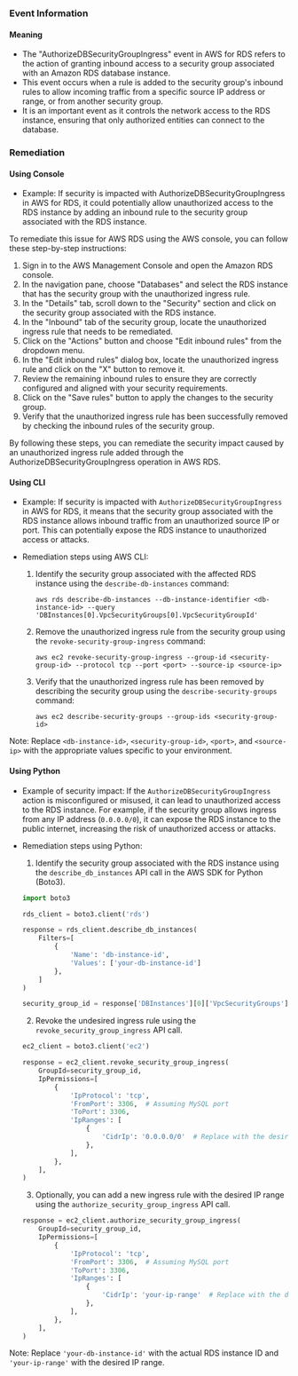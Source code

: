 
### Event Information

#### Meaning

- The "AuthorizeDBSecurityGroupIngress" event in AWS for RDS refers to the action of granting inbound access to a security group associated with an Amazon RDS database instance.
- This event occurs when a rule is added to the security group's inbound rules to allow incoming traffic from a specific source IP address or range, or from another security group.
- It is an important event as it controls the network access to the RDS instance, ensuring that only authorized entities can connect to the database.

### Remediation

#### Using Console

- Example: If security is impacted with AuthorizeDBSecurityGroupIngress in AWS for RDS, it could potentially allow unauthorized access to the RDS instance by adding an inbound rule to the security group associated with the RDS instance.

To remediate this issue for AWS RDS using the AWS console, you can follow these step-by-step instructions:

1. Sign in to the AWS Management Console and open the Amazon RDS console.
2. In the navigation pane, choose "Databases" and select the RDS instance that has the security group with the unauthorized ingress rule.
3. In the "Details" tab, scroll down to the "Security" section and click on the security group associated with the RDS instance.
4. In the "Inbound" tab of the security group, locate the unauthorized ingress rule that needs to be remediated.
5. Click on the "Actions" button and choose "Edit inbound rules" from the dropdown menu.
6. In the "Edit inbound rules" dialog box, locate the unauthorized ingress rule and click on the "X" button to remove it.
7. Review the remaining inbound rules to ensure they are correctly configured and aligned with your security requirements.
8. Click on the "Save rules" button to apply the changes to the security group.
9. Verify that the unauthorized ingress rule has been successfully removed by checking the inbound rules of the security group.

By following these steps, you can remediate the security impact caused by an unauthorized ingress rule added through the AuthorizeDBSecurityGroupIngress operation in AWS RDS.

#### Using CLI

- Example: If security is impacted with `AuthorizeDBSecurityGroupIngress` in AWS for RDS, it means that the security group associated with the RDS instance allows inbound traffic from an unauthorized source IP or port. This can potentially expose the RDS instance to unauthorized access or attacks.

- Remediation steps using AWS CLI:
  1. Identify the security group associated with the affected RDS instance using the `describe-db-instances` command:
     ```
     aws rds describe-db-instances --db-instance-identifier <db-instance-id> --query 'DBInstances[0].VpcSecurityGroups[0].VpcSecurityGroupId'
     ```

  2. Remove the unauthorized ingress rule from the security group using the `revoke-security-group-ingress` command:
     ```
     aws ec2 revoke-security-group-ingress --group-id <security-group-id> --protocol tcp --port <port> --source-ip <source-ip>
     ```

  3. Verify that the unauthorized ingress rule has been removed by describing the security group using the `describe-security-groups` command:
     ```
     aws ec2 describe-security-groups --group-ids <security-group-id>
     ```

Note: Replace `<db-instance-id>`, `<security-group-id>`, `<port>`, and `<source-ip>` with the appropriate values specific to your environment.

#### Using Python

- Example of security impact: If the `AuthorizeDBSecurityGroupIngress` action is misconfigured or misused, it can lead to unauthorized access to the RDS instance. For example, if the security group allows ingress from any IP address (`0.0.0.0/0`), it can expose the RDS instance to the public internet, increasing the risk of unauthorized access or attacks.

- Remediation steps using Python:
  1. Identify the security group associated with the RDS instance using the `describe_db_instances` API call in the AWS SDK for Python (Boto3).
  ```python
  import boto3

  rds_client = boto3.client('rds')

  response = rds_client.describe_db_instances(
      Filters=[
          {
              'Name': 'db-instance-id',
              'Values': ['your-db-instance-id']
          },
      ]
  )

  security_group_id = response['DBInstances'][0]['VpcSecurityGroups'][0]['VpcSecurityGroupId']
  ```

  2. Revoke the undesired ingress rule using the `revoke_security_group_ingress` API call.
  ```python
  ec2_client = boto3.client('ec2')

  response = ec2_client.revoke_security_group_ingress(
      GroupId=security_group_id,
      IpPermissions=[
          {
              'IpProtocol': 'tcp',
              'FromPort': 3306,  # Assuming MySQL port
              'ToPort': 3306,
              'IpRanges': [
                  {
                      'CidrIp': '0.0.0.0/0'  # Replace with the desired CIDR range
                  },
              ],
          },
      ],
  )
  ```

  3. Optionally, you can add a new ingress rule with the desired IP range using the `authorize_security_group_ingress` API call.
  ```python
  response = ec2_client.authorize_security_group_ingress(
      GroupId=security_group_id,
      IpPermissions=[
          {
              'IpProtocol': 'tcp',
              'FromPort': 3306,  # Assuming MySQL port
              'ToPort': 3306,
              'IpRanges': [
                  {
                      'CidrIp': 'your-ip-range'  # Replace with the desired CIDR range
                  },
              ],
          },
      ],
  )
  ```

Note: Replace `'your-db-instance-id'` with the actual RDS instance ID and `'your-ip-range'` with the desired IP range.

